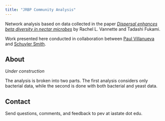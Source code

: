 ```yaml
---
title: "JRBP Community Analysis"
---
```


Network analysis based on data collected in the paper [*Dispersal enhances beta diversity in nectar microbes*][vannette_paper] by Rachel L. Vannette and Tadashi Fukami. 

Work presented here conducted in collaboration between [Paul Villanueva][paul_github] and [Schuyler Smith][schuyler_github].

## About

*Under construction*

The analysis is broken into two parts.  The first analysis considers only bacterial data, while the second is done with both bacterial and yeast data.  

## Contact

Send questions, comments, and feedback to pev at iastate dot edu.

[vannette_paper]: https://doi.org/10.1111/ele.12787
[schuyler_github]: https://github.com/sdsmith1390
[paul_github]: https://github.com/pommevilla
